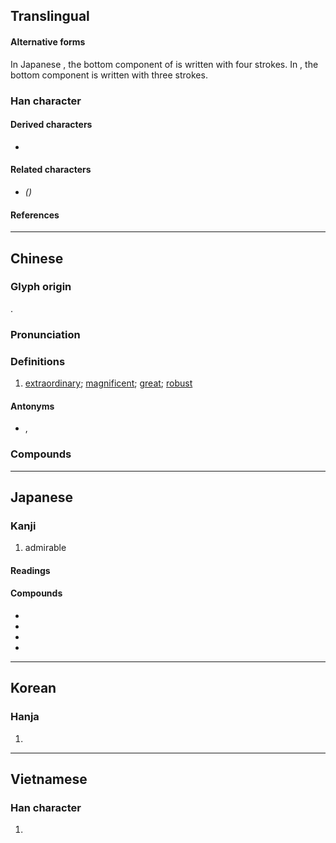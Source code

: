 {{also|伟}}
{{character info/new}}
==Translingual==
{{ja-forms|偉|[[伟]]|偉}}

====Alternative forms====
In Japanese {{w|kanji}}, the bottom component of {{l|mul|韋}} is written <font size=4>{{l|ja|ヰ}}</font> with four strokes. In {{w|traditional Chinese}}, the bottom component is written {{l|mul|㐄}} with three strokes.

===Han character===
{{Han char|rn=9|rad=人|as=09|asj=10|sn=11|snj=12|four=24256|canj=ODMQ|ids=⿰亻韋}}

====Derived characters====
* {{l|mul|[[𬎉]], [[𬿭]], [[𫉔]]}}

====Related characters====
* {{l|mul|[[伟]]}} ''({{w|Simplified Chinese}})''

====References====
{{Han ref|kx=0110.050|dkj=00837|dj=0234.020|hdz=10198.040|uh=5049}}

----

==Chinese==
{{zh-forms|s=伟}}

===Glyph origin===
{{Han etym}}
{{Han compound|人|alt1=亻|韋|ls=psc|c1=s|c2=p}}.

===Pronunciation===
{{zh-pron
|m=wěi
|m-s=
|c=wai5
|c-t=
|g=
|h=pfs=vî
|j=
|mb=ṳ̌
|md=
|mn=úi
|mn-t=ui2
|w=
|x=
|mc=y
|oc=y
|cat=a
}}

===Definitions===
{{zh-hanzi}}

# [[extraordinary]]; [[magnificent]]; [[great]]; [[robust]]

====Antonyms====
* {{zh-l|庸}}, {{zh-l|凡}}

===Compounds===
{{zh-der|偉大|宏偉|雄偉|偉服|偉麗|偉懋|厥功甚偉|恢偉|俊偉|宏偉壯觀|厥功至偉|偉岸|傀偉|奇偉|偉晶岩|偉業|偉器|壯偉|偉績|偉人|偉丈夫|氣勢雄偉|衣冠甚偉|英才俊偉|雄材偉略|豐偉|魁梧奇偉|魁偉|豐功偉業|鉅卿偉公|雄偉壯麗|英風偉烈|豐功偉績}}

----

==Japanese==

===Kanji===
{{ja-kanji|grade=c|rs=人09}}

# admirable

====Readings====
{{ja-readings
|on=い<ゐ
|kun=えら-い, ひいでる, すぐ-れる
}}

====Compounds====
* {{m|ja|偉業|tr=igyō}}
* {{m|ja|偉才|tr=isai}}
* {{m|ja|偉人|tr=ijin}}
* {{m|ja|偉大|tr=idai}}

----

==Korean==

===Hanja===
{{ko-hanja|hangeul=위|rv=wi|mr=wi}}

# {{defn|lang=ko|sort=人09}}

----

==Vietnamese==

===Han character===
{{vi-hantu|[[vĩ]], [[vỉ]]|rs=人09}}

# {{defn|lang=vi|sort=人09}}